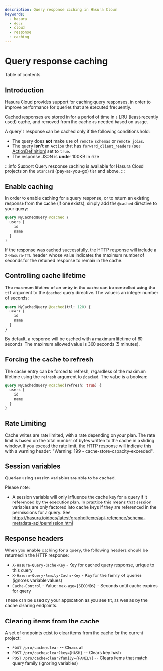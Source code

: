 ```yaml
---
description: Query response caching in Hasura Cloud
keywords:
  - hasura
  - docs
  - cloud
  - response
  - caching
---
```



# Query response caching

<CustomTOCListHead>Table of contents</CustomTOCListHead>
<TOCInline toc={toc} />

## Introduction

Hasura Cloud provides support for caching query responses, in order to improve performance for queries that are executed frequently.

Cached responses are stored in for a period of time in a LRU (least-recently used) cache, and removed from the cache as needed based on usage.

A query's response can be cached only if the following conditions hold:

- The query does **not** make use of `remote schemas` or `remote joins`.
- The query **isn't** an `Action` that has `forward_client_headers` (see [ActionDefinition](/graphql/core/api-reference/syntax-defs.mdx#actiondefinition)) set to `true`.
- The response JSON is **under** 100KB in size

:::info 
Support Query response caching is available for Hasura Cloud projects on the `Standard` (pay-as-you-go) tier and above. 
:::

## Enable caching

In order to enable caching for a query response, or to return an existing response from the cache (if one exists), simply add the `@cached` directive to your query:

```graphql
query MyCachedQuery @cached {
  users {
    id
    name
  }
}
```

If the response was cached successfully, the HTTP response will include a `X-Hasura-TTL` header, whose value indicates the maximum number of seconds for the returned response to remain in the cache.

## Controlling cache lifetime

The maximum lifetime of an entry in the cache can be controlled using the `ttl` argument to the `@cached` query directive. The value is an integer number of seconds:

```graphql
query MyCachedQuery @cached(ttl: 120) {
  users {
    id
    name
  }
}
```

By default, a response will be cached with a maximum lifetime of 60 seconds. The maximum allowed value is 300 seconds (5 minutes).

## Forcing the cache to refresh

The cache entry can be forced to refresh, regardless of the maximum lifetime using the `refresh` argument to `@cached`. The value is a boolean:

```graphql
query MyCachedQuery @cached(refresh: true) {
  users {
    id
    name
  }
}
```

## Rate Limiting

Cache writes are rate limited, with a rate depending on your plan. The rate limit is based on the total number of bytes written to the cache in a sliding window. If you exceed the rate limit, the HTTP response will indicate this with a warning header: "Warning: 199 - cache-store-capacity-exceeded".

## Session variables

Queries using session variables are able to be cached.

Please note:

- A session variable will only influence the cache key for a query if it referenced by the execution plan. In practice this means that session variables are only factored into cache keys if they are referenced in the permissions for a query. See <https://hasura.io/docs/latest/graphql/core/api-reference/schema-metadata-api/permission.html>

## Response headers

When you enable caching for a query, the following headers should be returned in the HTTP response:

- `X-Hasura-Query-Cache-Key` - Key for cached query response, unique to this query
- `X-Hasura-Query-Family-Cache-Key` - Key for the family of queries (ignores variable values)
- `Cache-Control` - Value: `max-age={SECONDS}` - Seconds until cache expires for query

These can be used by your application as you see fit, as well as by the cache clearing endpoints.

## Clearing items from the cache

A set of endpoints exist to clear items from the cache for the current project:

- `POST /pro/cache/clear` -- Clears all
- `POST /pro/cache/clear?key={HASH}` -- Clears key hash
- `POST /pro/cache/clear?family={FAMILY}` -- Clears items that match query family (ignoring variables)
